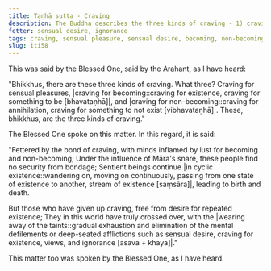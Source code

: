 ```yaml
---
title: Taṇhā sutta - Craving
description: The Buddha describes the three kinds of craving - 1) craving for sensual pleasures, 2) craving for becoming, and 3) craving for non-becoming.
fetter: sensual desire, ignorance
tags: craving, sensual pleasure, sensual desire, becoming, non-becoming, existence, non-existence, cyclic existence, mental defilements, iti, iti50-99
slug: iti58
---
```


This was said by the Blessed One, said by the Arahant, as I have heard:

"Bhikkhus, there are these three kinds of craving. What three? Craving for sensual pleasures, |craving for becoming::craving for existence, craving for something to be [bhavataṇhā]|, and |craving for non-becoming::craving for annihilation, craving for something to not exist [vibhavataṇhā]|. These, bhikkhus, are the three kinds of craving."

The Blessed One spoke on this matter. In this regard, it is said:

"Fettered by the bond of craving,
with minds inflamed by lust for becoming and non-becoming;
Under the influence of Māra's snare,
these people find no security from bondage;
Sentient beings continue |in cyclic existence::wandering on, moving on continuously, passing from one state of existence to another, stream of existence [saṃsāra]|,
leading to birth and death.

But those who have given up craving,
free from desire for repeated existence;
They in this world have truly crossed over,
with the |wearing away of the taints::gradual exhaustion and elimination of the mental defilements or deep-seated afflictions such as sensual desire, craving for existence, views, and ignorance [āsava + khaya]|."

This matter too was spoken by the Blessed One, as I have heard.